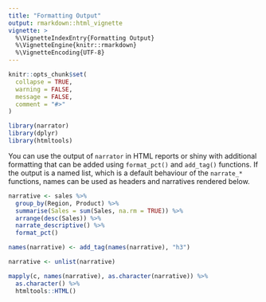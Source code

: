 ```yaml
---
title: "Formatting Output"
output: rmarkdown::html_vignette
vignette: >
  %\VignetteIndexEntry{Formatting Output}
  %\VignetteEngine{knitr::rmarkdown}
  %\VignetteEncoding{UTF-8}
---
```


```r
knitr::opts_chunk$set(
  collapse = TRUE,
  warning = FALSE,
  message = FALSE,
  comment = "#>"
)
```

```r
library(narrator)
library(dplyr)
library(htmltools)
```

You can use the output of `narrator` in HTML reports or shiny with additional formatting that can be added using `format_pct()` and `add_tag()` functions. If the output is a named list, which is a default behaviour of the `narrate_*` functions, names can be used as headers and narratives rendered below.

```r
narrative <- sales %>%
  group_by(Region, Product) %>%
  summarise(Sales = sum(Sales, na.rm = TRUE)) %>%
  arrange(desc(Sales)) %>%
  narrate_descriptive() %>%
  format_pct()

names(narrative) <- add_tag(names(narrative), "h3")

narrative <- unlist(narrative)

mapply(c, names(narrative), as.character(narrative)) %>%
  as.character() %>%
  htmltools::HTML()
```


```r

```


```r

```


```r

```
